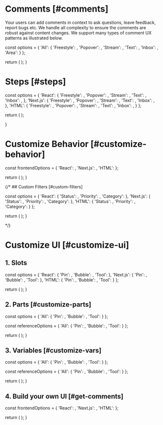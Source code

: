 



# Comments [#comments]

<NextSeo 
  title="Velt Docs - Comments"
  description="Comment annotaion documentation page for the Velt SDK"
/>

<Subheading>Your users can add comments in context to ask questions, leave feedback, report bugs etc. We handle all complexity to ensure the comments are robust against content changes. We support many types of comment UX patterns as illustrated below. </Subheading>


  const options = {
    'All': {
      'Freestyle': <CommentsDemo demoUrl="comments" />,
      'Popover': <CommentsDemo demoUrl="comments-popover" />,
      'Stream': <CommentsDemo demoUrl="comments-stream" />,
      'Text': <CommentsDemo demoUrl="comments-text" />,
      'Inbox': <CommentsDemo demoUrl="comments-inbox" />,
      'Area': <CommentsDemo demoUrl="comments-area" />
    }
  };

  return (
    <StepTabsVariants
      sectionId=""
      options={options}
    />
  );
}

<Test />

# Steps [#steps]


  const options = {
    'React': {
      'Freestyle': <ReactFreestyleOverview sectionId="steps" />,
      'Popover': <ReactPopoverOverview sectionId="steps" />,
      'Stream': <ReactStreamOverview sectionId="steps" />,
      'Text': <ReactTextOverview sectionId="steps" />,
      'Inbox': <ReactInboxOverview sectionId="steps" />,
    },
    'Next.js': {
      'Freestyle': <ReactFreestyleOverview sectionId="steps" />,
      'Popover': <ReactPopoverOverview sectionId="steps" />,
      'Stream': <ReactStreamOverview sectionId="steps" />,
      'Text': <ReactTextOverview sectionId="steps" />,
      'Inbox': <ReactInboxOverview sectionId="steps" />,
    },
    'HTML': {
      'Freestyle': <HTMLFreestyleOverview sectionId="steps" />,
      'Popover': <HTMLPopoverOverview sectionId="steps" />,
      'Stream': <HTMLStreamOverview sectionId="steps" />,
      'Text': <HTMLTextOverview sectionId="steps" />,
      'Inbox': <HTMLInboxOverview sectionId="steps" />,
    }
  };

  return (
    <StepTabsVariants
      sectionId="steps"
      options={options}
    />
  );

}

<CommentOverviewSteps />

# Customize Behavior [#customize-behavior]


  const frontendOptions = {
    'React': <ReactAllCustom sectionId="customize-behavior" />,
    'Next.js': <ReactAllCustom sectionId="customize-behavior" />,
    'HTML': <HTMLAllCustom sectionId="customize-behavior" />
  };

  return (
    <StepTabs
      frontendOptions={frontendOptions}
    />
  );
}

<CommentCustomizeSteps />

{/* ## Custom Filters [#custom-filters]


  const options = {
    'React': {
      'Status': <ReactCustomStatus sectionId="customize-filters" />,
      'Priority': <ReactCustomPriority sectionId="customize-filters" />,
      'Category': <ReactCustomCategory sectionId="customize-filters" />
    },
    'Next.js': {
      'Status': <ReactCustomStatus sectionId="customize-filters" />,
      'Priority': <ReactCustomPriority sectionId="customize-filters" />,
      'Category': <ReactCustomCategory sectionId="customize-filters" />
    },
    'HTML': {
      'Status': <HTMLCustomStatus sectionId="customize-filters" />,
      'Priority': <HTMLCustomPriority sectionId="customize-filters" />,
      'Category': <HTMLCustomCategory sectionId="customize-filters" />
    }
  };

  return (
    <StepTabsVariants
      sectionId="customize-filters"
      options={options}
    />
  );
}

<CustomFilterSteps /> */}

# Customize UI [#customize-ui]

## 1. Slots


  const options = {
    'React': {
      'Pin': <ReactPin sectionId="customize-ui" />,
      'Bubble': <ReactBubble sectionId="customize-ui" />,
      'Tool': <ReactTool sectionId="customize-ui" />
    },
    'Next.js': {
      'Pin': <ReactPin sectionId="customize-ui" />,
      'Bubble': <ReactBubble sectionId="customize-ui" />,
      'Tool': <ReactTool sectionId="customize-ui" />
    },
    'HTML': {
      'Pin': <HTMLPin sectionId="customize-ui" />,
      'Bubble': <HTMLBubble sectionId="customize-ui" />,
      'Tool': <HTMLTool sectionId="customize-ui" />
    }
  };

  return (
    <StepTabsVariants
      sectionId="customize-ui"
      options={options}
    />
  );
}

<CommentSlotSteps />

## 2. Parts [#customize-parts]


  const options = {
    'All': {
      'Pin': <PinPart sectionId="customize-parts" />,
      'Bubble': <BubblePart sectionId="customize-parts" />,
      'Tool': <ToolPart sectionId="customize-parts" />
    }
  };

  const referenceOptions = {
    'All': {
      'Pin': <PinPartsRef />,
      'Bubble': <BubblePartsRef />,
      'Tool': <ToolPartsRef />
    }
  };

  return (
    <StepTabsVariants 
      sectionId="customize-parts"
      options={options}
      referenceOptions={referenceOptions}
    />
  );
}

<CommentPartSteps />

## 3. Variables [#customize-vars]


  const options = {
    'All': {
      'Pin': <PinVariables sectionId="customize-vars" />,
      'Bubble': <BubbleVariables sectionId="customize-vars" />,
      'Tool': <ToolVariables sectionId="customize-vars" />
    }
  };

  const referenceOptions = {
    'All': {
      'Pin': <PinVariablesRef />,
      'Bubble': <BubbleVariablesRef />,
      'Tool': <ToolVariablesRef />
    }
  };

  return (
    <StepTabsVariants
      sectionId="customize-vars"
      options={options}
      referenceOptions={referenceOptions}
    />
  );
}

<CommentVariableSteps />

## 4. Build your own UI [#get-comments]


  const frontendOptions = {
    'React': <ReactGetComments sectionId="get-comments" />,
    'Next.js': <ReactGetComments sectionId="get-comments" />,
    'HTML': <HTMLGetComments sectionId="get-comments" />
  };

  return (
    <StepTabs
      frontendOptions={frontendOptions}
    />
  );
}

<CommentCustomUISteps />